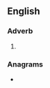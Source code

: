 ==English==

===Adverb===
{{en-adv|-}}

# {{obsolete spelling of|en|already}}

===Anagrams===
* {{anagrams|en|a=aadeeilr|Airedale|airedale}}